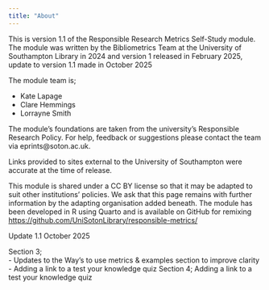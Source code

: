 ---
title: "About"
---

This is version 1.1 of the Responsible Research Metrics Self-Study module. The module was written by the Bibliometrics Team at the University of Southampton Library in 2024 and version 1 released in February 2025, update to version 1.1 made in October 2025

The module team is;

-   Kate Lapage
-   Clare Hemmings
-   Lorrayne Smith

The module's foundations are taken from the university's Responsible Research Policy. For help, feedback or suggestions please contact the team via eprints\@soton.ac.uk.

Links provided to sites external to the University of Southampton were accurate at the time of release.

This module is shared under a CC BY license so that it may be adapted to suit other institutions' policies. We ask that this page remains with further information by the adapting organisation added beneath. The module has been developed in R using Quarto and is available on GitHub for remixing <https://github.com/UniSotonLibrary/responsible-metrics/>

Update 1.1 October 2025

Section 3; 	
  -   Updates to the Way’s to use metrics & examples section to improve clarity 
  -   Adding a link to a test your knowledge quiz
Section 4;	Adding a link to a test your knowledge quiz





